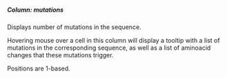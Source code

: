 ##### Column: mutations

Displays number of mutations in the sequence.

Hovering mouse over a cell in this column will display a tooltip with a list of mutations in the corresponding sequence, as well as a list of aminoacid changes that these mutations trigger.

Positions are 1-based.
